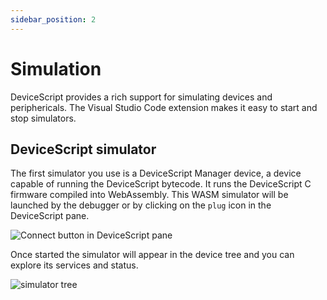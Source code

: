 ```yaml
---
sidebar_position: 2
---
```


# Simulation

DeviceScript provides a rich support for simulating devices and periphericals.
The Visual Studio Code extension makes it easy to start and stop simulators.

## DeviceScript simulator

The first simulator you use is a DeviceScript Manager device, a device capable of running the DeviceScript bytecode.
It runs the DeviceScript C firmware compiled into WebAssembly.
This WASM simulator will be launched by the debugger or by clicking on the `plug` icon in the DeviceScript pane.

![Connect button in DeviceScript pane](./connect-button.png)

Once started the simulator will appear in the device tree and you can explore its services and status.

![simulator tree](./simulator-tree.png)
